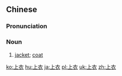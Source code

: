 ==Chinese==
{{zh-forms}}

===Pronunciation===
{{zh-pron
|m=shàngyī
|c=soeng6 ji1
|mn=qz,xm:siōng-i/zz:siāng-i
|cat=n
}}

===Noun===
{{zh-noun}}

# [[jacket]]; [[coat]]

{{zh-cat|Elementary|Clothing}}

[[ko:上衣]]
[[hu:上衣]]
[[ja:上衣]]
[[pl:上衣]]
[[uk:上衣]]
[[zh:上衣]]